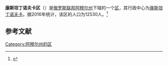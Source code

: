 {{Infobox Settlement
| official_name = 康斯坦丁诺夫卡区
| native_name = Константиновский район
| image_flag = Flag of Konstantinovsky rayon (Amur oblast).png
| image_shield = RUS Константиновский район COA.gif
| image_map = Location Map of Amur Oblast Konstantinovsky District.png 
| settlement_type = [[区_(苏联)|区]]
| subdivision_type = [[国家|国家]]
| subdivision_type1 = [[俄罗斯行政区划|州]]
| subdivision_name = {{RUS}}
| subdivision_name1 = [[阿穆尔州|阿穆尔州]]
| seat_type = 行政中心
| seat = [[康斯坦丁诺夫卡|康斯坦丁诺夫卡]]
| population_as_of=2016
| population_footnotes = <ref name=amurstat />
| population_total = 12530
| timezone = [[雅库茨克时间|MSK+6]]
| utc_offset = +9
}}
'''康斯坦丁诺夫卡区'''（{{lang-ru|Константиновский район}}）是[[俄罗斯联邦|俄罗斯联邦]][[阿穆尔州|阿穆尔州]]下辖的一个[[区_(苏联)|区]]，其行政中心为[[康斯坦丁诺夫卡|康斯坦丁诺夫卡]]。据2016年统计，该区的人口为12530人。<ref name=amurstat>{{cite web |url=http://amurstat.gks.ru/wps/wcm/connect/rosstat_ts/amurstat/resources/d600c10043769f3eb9effbdd898fc419/07_1_4.htm |title=Оценка численности населения по городским округам, муниципальным районам, городским и сельским поселениям Амурской области на 1 января 2016 года |language=ru |accessdate=2016-04-21 |archiveurl=https://www.webcitation.org/6gvsqa6qi?url=http://amurstat.gks.ru/wps/wcm/connect/rosstat_ts/amurstat/resources/d600c10043769f3eb9effbdd898fc419/07_1_4.htm |archivedate=2016-04-21 |deadurl=yes }}</ref>

== 参考文献 ==
{{reflist}}

{{Russia-stub}}

[[Category:阿穆尔州的区|Category:阿穆尔州的区]]